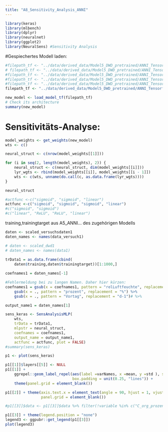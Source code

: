 ```yaml
---
title: "A8_Sensitivity_Analysis_ANNI"
---
```



```r
library(keras)
library(mlbench)
library(dplyr)
library(neuralnet)
library(ggplot2)
library(NeuralSens) #Sensitivity Analysis
```

#Gespiechertes Modell laden:
```r
#filepath_tf <- "../data/derived_data/Model5_DWD_pretrained/ANNI_Tensorflow_Schicht2040cm_20230718/"
# filepath_tf <- "../data/derived_data/Model5_DWD_pretrained/ANNI_Tensorflow_Schicht2040cm_mit_Versuchsdaten_20230718/"
#filepath_tf <- "../data/derived_data/Model5_DWD_pretrained/ANNI_Tensorflow_Schicht4060cm_20230718"
#filepath_tf <- "../data/derived_data/Model5_DWD_pretrained/ANNI_Tensorflow_Schicht4060cm_mit_Versuchsdaten_20230718"
#filepath_tf <- "../data/derived_data/Model5_DWD_pretrained/ANNI_Tensorflow_Schicht0020cm_20230718"
filepath_tf <- "../data/derived_data/Model5_DWD_pretrained/ANNI_Tensorflow_Schicht0020cm_mit_Versuchsdaten_20230718"

new_model <- load_model_tf(filepath_tf)
# Check its architecture
summary(new_model)
```



# Sensitivitäts-Analyse:
```r
model_weights <- get_weights(new_model)
wts <- c()

neural_struct <- c(nrow(model_weights[[1]]))

for (i in seq(2, length(model_weights), 2)) {
    neural_struct <- c(neural_struct, dim(model_weights[[i]]))
    lyr_wgts <- rbind(model_weights[[i]], model_weights[[i - 1]])
    wts <- c(wts, unname(do.call(c, as.data.frame(lyr_wgts))))
}

neural_struct

#actfunc <-c("sigmoid", "sigmoid", "linear") 
actfunc <-c("sigmoid", "sigmoid", "sigmoid", "linear") 
#c("sigmoid", "sigmoid")
#c("linear", "ReLU", "ReLU", "linear")
```



training,trainingtarget aus A5_ANNI... des zugehörigen Modells
```r
daten <- scaled_versuchsdaten1
daten_names <- names(data_versuch1)

# daten <- scaled_dwd1 
# daten_names <- names(data1) 
    
trData1 = as.data.frame(cbind(
    daten$training,daten$trainingtarget))[1:1000,]

coefnames1 = daten_names[-1]

#Fehlermeldung bei zu langen Namen. Daher hier kürzen:
coefnames1 = gsub(x = coefnames1, pattern = "relLuftfeuchte", replacement = "RLF") %>% 
    gsub(x = ., pattern = "prozent", replacement = "%") %>%
    gsub(x = ., pattern = "Vortag", replacement = "d-1")# %>%

output_name1 = daten_names[1]
```


```r
sens_keras <- SensAnalysisMLP(
    wts, 
    trData = trData1,
    mlpstr = neural_struct, 
    coefnames = coefnames1,
    output_name = output_name1,
    actfunc = actfunc, plot = FALSE) 
#summary(sens_keras)
```


```r
p1 <- plot(sens_keras)
```

```r
p1[[1]]$layers[[5]] <- NULL
p1[[1]] +
    ggrepel::geom_label_repel(aes(label =varNames, x =mean, y =std ), size = 2,
                              box.padding = unit(0.25, "lines")) +
    theme(panel.grid = element_blank())
```


```r
p1[[2]] + theme(axis.text.x = element_text(angle = 90, hjust = 1, vjust = 0.5),
                panel.grid = element_blank())
```


```r
#p1[[3]]$data <- p1[[3]]$data %>% filter(!variable %in% c("C_org_prozent","Sand_prozent","Schluff_prozent", "Ton_prozent", "tageslicht_h_sum", "tage_seit_aussaat", "Tmin_gradC"))

p1[[3]] + theme(legend.position = "none")
legend3 <- ggpubr::get_legend(p1[[3]])
plot(legend3)
```

